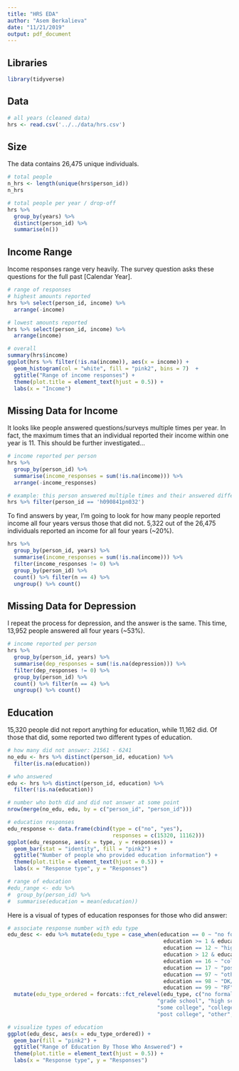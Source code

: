 ```yaml
---
title: "HRS EDA"
author: "Asem Berkalieva"
date: "11/21/2019"
output: pdf_document
---
```


## Libraries
```r
library(tidyverse)
```

## Data
```r
# all years (cleaned data)
hrs <- read.csv('../../data/hrs.csv')
```

## Size
The data contains 26,475 unique individuals. 
```r
# total people
n_hrs <- length(unique(hrs$person_id))
n_hrs

# total people per year / drop-off
hrs %>% 
  group_by(years) %>%
  distinct(person_id) %>%
  summarise(n())
```

## Income Range

Income responses range very heavily. The survey question asks these questions for the full past [Calendar Year].
```r
# range of responses
# highest amounts reported
hrs %>% select(person_id, income) %>%
  arrange(-income)

# lowest amounts reported
hrs %>% select(person_id, income) %>%
  arrange(income)

# overall
summary(hrs$income)
ggplot(hrs %>% filter(!is.na(income)), aes(x = income)) + 
  geom_histogram(col = "white", fill = "pink2", bins = 7)  + 
  ggtitle("Range of income responses") + 
  theme(plot.title = element_text(hjust = 0.5)) +
  labs(x = "Income") 
```

## Missing Data for Income

It looks like people answered questions/surveys multiple times per year. In fact, the maximum times that an individual reported their income within one year is 11. This should be further investigated...
```r
# income reported per person 
hrs %>% 
  group_by(person_id) %>% 
  summarise(income_responses = sum(!is.na(income))) %>%
  arrange(-income_responses)

# example: this person answered multiple times and their answered differed
hrs %>% filter(person_id == 'h090841pn032')
```

To find answers by year, I'm going to look for how many people reported income all four years versus those that did not. 5,322 out of the 26,475 individuals reported an income for all four years (~20%).
```r
hrs %>% 
  group_by(person_id, years) %>% 
  summarise(income_responses = sum(!is.na(income))) %>%
  filter(income_responses != 0) %>% 
  group_by(person_id) %>%
  count() %>% filter(n == 4) %>% 
  ungroup() %>% count()
```

## Missing Data for Depression

I repeat the process for depression, and the answer is the same. This time, 13,952 people answered all four years (~53%).
```r
# income reported per person 
hrs %>% 
  group_by(person_id, years) %>% 
  summarise(dep_responses = sum(!is.na(depression))) %>%
  filter(dep_responses != 0) %>% 
  group_by(person_id) %>%
  count() %>% filter(n == 4) %>% 
  ungroup() %>% count()
```

## Education

15,320 people did not report anything for education, while 11,162 did. Of those that did, some reported two different types of education. 
```r
# how many did not answer: 21561 - 6241
no_edu <- hrs %>% distinct(person_id, education) %>%
  filter(is.na(education))

# who answered
edu <- hrs %>% distinct(person_id, education) %>%
  filter(!is.na(education)) 

# number who both did and did not answer at some point
nrow(merge(no_edu, edu, by = c("person_id", "person_id")))

# education responses
edu_response <- data.frame(cbind(type = c("no", "yes"), 
                                 responses = c(15320, 11162)))
ggplot(edu_response, aes(x = type, y = responses)) + 
  geom_bar(stat = "identity", fill = "pink2") + 
  ggtitle("Number of people who provided education information") + 
  theme(plot.title = element_text(hjust = 0.5)) +
  labs(x = "Response type", y = "Responses") 

# range of education
#edu_range <- edu %>% 
#  group_by(person_id) %>% 
#  summarise(education = mean(education))
```

Here is a visual of types of education responses for those who did answer:
```r
# associate response number with edu type
edu_desc <- edu %>% mutate(edu_type = case_when(education == 0 ~ "no formal ed",
                                                 education >= 1 & education <= 11 ~ "grade school",
                                                 education == 12 ~ "high school",
                                                 education > 12 & education < 16 ~ "some college",
                                                 education == 16 ~ "college grad",
                                                 education == 17 ~ "post college",
                                                 education == 97 ~ "other",
                                                 education == 98 ~ "DK/NA",
                                                 education == 99 ~ "RF")) %>%
  mutate(edu_type_ordered = forcats::fct_relevel(edu_type, c("no formal ed",
                                               "grade school", "high school",
                                               "some college", "college grad", 
                                               "post college", "other", "DK/NA", "DF")))

# visualize types of education
ggplot(edu_desc, aes(x = edu_type_ordered)) + 
  geom_bar(fill = "pink2") + 
  ggtitle("Range of Education By Those Who Answered") + 
  theme(plot.title = element_text(hjust = 0.5)) +
  labs(x = "Response type", y = "Responses") 
```



